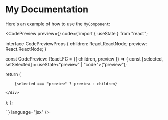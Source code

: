 
# My Documentation

Here's an example of how to use the `MyComponent`:

<CodePreview
  preview={<Avatar />}
  code={`import { useState } from "react";

interface CodePreviewProps {
  children: React.ReactNode;
  preview: React.ReactNode;
}

const CodePreview: React.FC<CodePreviewProps> = ({ children, preview }) => {
  const [selected, setSelected] = useState<"preview" | "code">("preview");

  return (
    <div>
      <SwitchButton selected={selected} setSelected={setSelected} />
      
        {selected === "preview" ? preview : children}
      
    </div>
  );
};

`
}
language="jsx"
/>